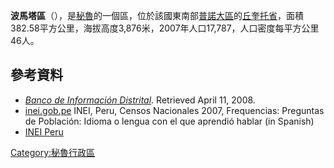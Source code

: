 '''波馬塔區'''（{{lang-es|Distrito de Pomata}}），是[[秘魯|秘魯]]的一個區，位於該國東南部[[普諾大區|普諾大區]]的[[丘奎托省|丘奎托省]]，面積382.58平方公里，海拔高度3,876米，2007年人口17,787，人口密度每平方公里46人。

==參考資料==
*''[https://web.archive.org/web/20080423164200/http://desa.inei.gob.pe/mapas/bid/ Banco de Información Distrital]''. Retrieved April 11, 2008.
*[https://web.archive.org/web/20130127005551/http://iinei.inei.gob.pe/iinei/RedatamCpv2007.asp?id=ResultadosCensales%3Fori%3DC inei.gob.pe] INEI, Peru, Censos Nacionales 2007, Frequencias: Preguntas de Población: Idioma o lengua con el que aprendió hablar (in Spanish)
* [https://web.archive.org/web/20120124063934/http://proyectos.inei.gob.pe/mapas/bid/ INEI Peru]

{{Peru-geo-stub}}
[[Category:秘魯行政區|Category:秘魯行政區]]